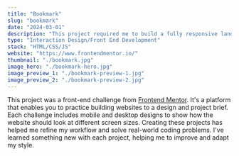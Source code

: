 ```yaml
---
title: "Bookmark"
slug: "bookmark"
date: "2024-03-01"
description: "This project required me to build a fully responsive landing page to the designs provided. I used HTML5, along with CSS Grid and JavaScript for the areas that required interactivity, such as the features section."
type: "Interaction Design/Front End Development"
stack: "HTML/CSS/JS"
website: "https://www.frontendmentor.io/"
thumbnail: "./bookmark.jpg"
image_hero: "./bookmark-hero.jpg"
image_preview_1: "./bookmark-preview-1.jpg"
image_preview_2: "./bookmark-preview-2.jpg"
---
```


This project was a front-end challenge from <a href="https://www.frontendmentor.io/" target="_blank">Frontend Mentor</a>. It's a platform that enables you to practice building websites to a design and project brief. Each challenge includes mobile and desktop designs to show how the website should look at different screen sizes. Creating these projects has helped me refine my workflow and solve real-world coding problems. I've learned something new with each project, helping me to improve and adapt my style.
